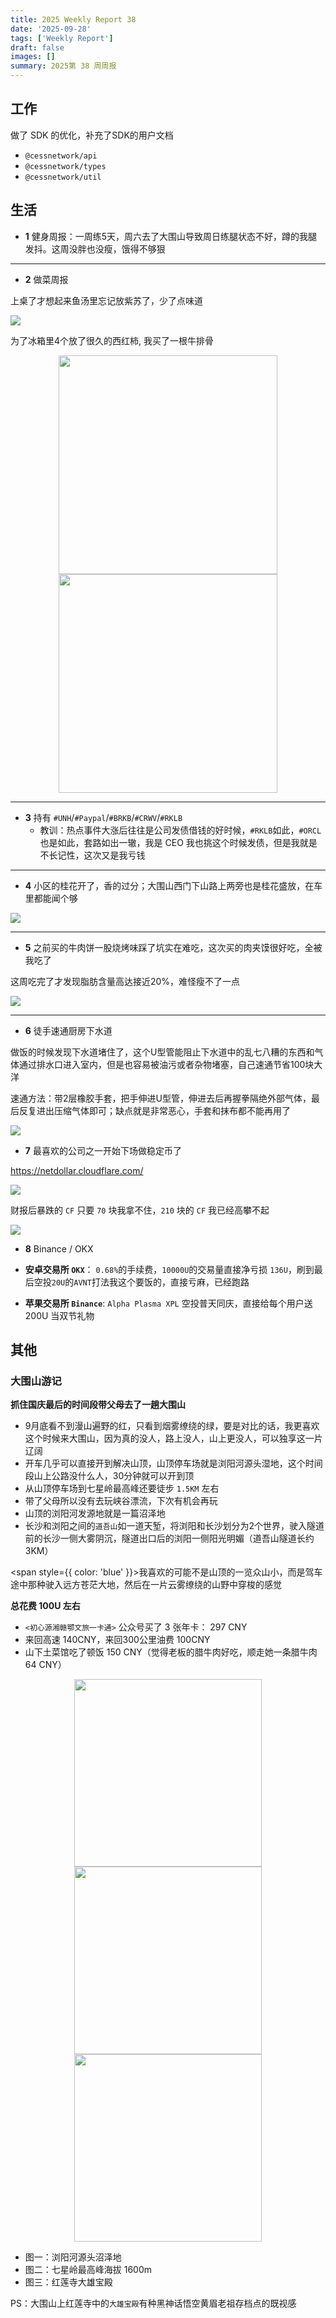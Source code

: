 ```yaml
---
title: 2025 Weekly Report 38
date: '2025-09-28'
tags: ['Weekly Report']
draft: false
images: []
summary: 2025第 38 周周报
---
```


<TOCInline toc={props.toc}/>

## 工作

做了 SDK 的优化，补充了SDK的用户文档

- `@cessnetwork/api`
- `@cessnetwork/types`
- `@cessnetwork/util`

## 生活

- **1** 健身周报：一周练5天，周六去了大围山导致周日练腿状态不好，蹲的我腿发抖。这周没胖也没瘦，饿得不够狠

---

- **2** 做菜周报

上桌了才想起来鱼汤里忘记放紫苏了，少了点味道

<div style={{display: "flex", justifyContent: "center"}}>
    <img
        style={{width: "500px"}}
        src="/static/images/2025-w38/fish_soup.jpg"
    />
</div>

为了冰箱里4个放了很久的西红柿, 我买了一根牛排骨

<center >
    <figure>
        <img  style={{margin: "0 ", display: "inline-block "}} src="/static/images/2025-w38/tomato_beef1.png" width="350" height="350" />
        <img  style={{margin: "0 ", display: "inline-block "}} src="/static/images/2025-w38/tomato_beef2.jpg" width="350" height="350"/>
    </figure>
</center>



---

- **3** 持有 `#UNH`/`#Paypal`/`#BRKB`/`#CRWV`/`#RKLB`
  - 教训：热点事件大涨后往往是公司发债借钱的好时候，`#RKLB`如此，`#ORCL`也是如此，套路如出一辙，我是 CEO 我也挑这个时候发债，但是我就是不长记性，这次又是我亏钱


---

- **4** 小区的桂花开了，香的过分；大围山西门下山路上两旁也是桂花盛放，在车里都能闻个够

<div style={{display: "flex", justifyContent: "center"}}>
    <img
        style={{width: "500px"}}
        src="/static/images/2025-w38/guihua.jpg"
    />
</div>

---

- **5** 之前买的牛肉饼一股烧烤味踩了坑实在难吃，这次买的肉夹馍很好吃，全被我吃了

这周吃完了才发现脂肪含量高达接近20%，难怪瘦不了一点

<div style={{display: "flex", justifyContent: "center"}}>
    <img
        style={{width: "500px"}}
        src="/static/images/2025-w38/roujiamo.jpg"
    />
</div>

---

- **6** 徒手速通厨房下水道

做饭的时候发现下水道堵住了，这个U型管能阻止下水道中的乱七八糟的东西和气体通过排水口进入室内，但是也容易被油污或者杂物堵塞，自己速通节省100块大洋

速通方法：带2层橡胶手套，把手伸进U型管，伸进去后再握拳隔绝外部气体，最后反复进出压缩气体即可；缺点就是非常恶心，手套和抹布都不能再用了

<div style={{display: "flex", justifyContent: "center"}}>
    <img
        style={{width: "500px"}}
        src="/static/images/2025-w38/tongxiashuidao.jpg"
    />
</div>

- **7** 最喜欢的公司之一开始下场做稳定币了

https://netdollar.cloudflare.com/

<div style={{display: "flex", justifyContent: "center"}}>
    <img
        style={{width: "500px"}}
        src="/static/images/2025-w38/net_dollar.png"
    />
</div>

财报后暴跌的 `CF` 只要 `70` 块我拿不住，`210` 块的 `CF` 我已经高攀不起

<div style={{display: "flex", justifyContent: "center"}}>
    <img
        style={{width: "500px"}}
        src="/static/images/2025-w38/cf_nasdaq.jpg"
    />
</div>

- **8** Binance / OKX

- **安卓交易所 `OKX`**： `0.68%`的手续费，`10000U`的交易量直接净亏损 `136U`，刷到最后空投`20U`的`AVNT`打法我这个要饭的，直接亏麻，已经跑路

- **苹果交易所 `Binance`**: `Alpha Plasma XPL` 空投普天同庆，直接给每个用户送 200U 当双节礼物

## 其他

### 大围山游记

**抓住国庆最后的时间段带父母去了一趟大围山**
 - 9月底看不到漫山遍野的红，只看到烟雾缭绕的绿，要是对比的话，我更喜欢这个时候来大围山，因为真的没人，路上没人，山上更没人，可以独享这一片辽阔
 - 开车几乎可以直接开到解决山顶，山顶停车场就是浏阳河源头湿地，这个时间段山上公路没什么人，30分钟就可以开到顶
 - 从山顶停车场到七星岭最高峰还要徒步 `1.5KM` 左右
 - 带了父母所以没有去玩峡谷漂流，下次有机会再玩
 - 山顶的浏阳河发源地就是一篇沼泽地
 - 长沙和浏阳之间的`道吾山`如一道天堑，将浏阳和长沙划分为2个世界，驶入隧道前的长沙一侧大雾阴沉，隧道出口后的浏阳一侧阳光明媚（道吾山隧道长约3KM）

<span style={{ color: 'blue' }}>我喜欢的可能不是山顶的一览众山小，而是驾车途中那种驶入远方苍茫大地，然后在一片云雾缭绕的山野中穿梭的感觉</span>


**总花费 100U 左右**
 - `<初心源湘赣鄂文旅一卡通>` 公众号买了 3 张年卡： 297 CNY
 - 来回高速 140CNY，来回300公里油费 100CNY
 - 山下土菜馆吃了顿饭 150 CNY（觉得老板的腊牛肉好吃，顺走她一条腊牛肉 64 CNY）



<center >
    <figure>
        <img  style={{margin: "0 ", display: "inline-block "}} src="/static/images/2025-w38/daweishan1.jpg" width="300" />
        <img  style={{margin: "0 ", display: "inline-block "}} src="/static/images/2025-w38/daweishan2.jpg" width="300" />
        <img  style={{margin: "0 ", display: "inline-block "}} src="/static/images/2025-w38/daweishan3.jpg" width="300" />
    </figure>
</center>

- 图一：浏阳河源头沼泽地
- 图二：七星岭最高峰海拔 1600m
- 图三：红莲寺大雄宝殿

PS：大围山上红莲寺中的`大雄宝殿`有种黑神话悟空黄眉老祖存档点的既视感

